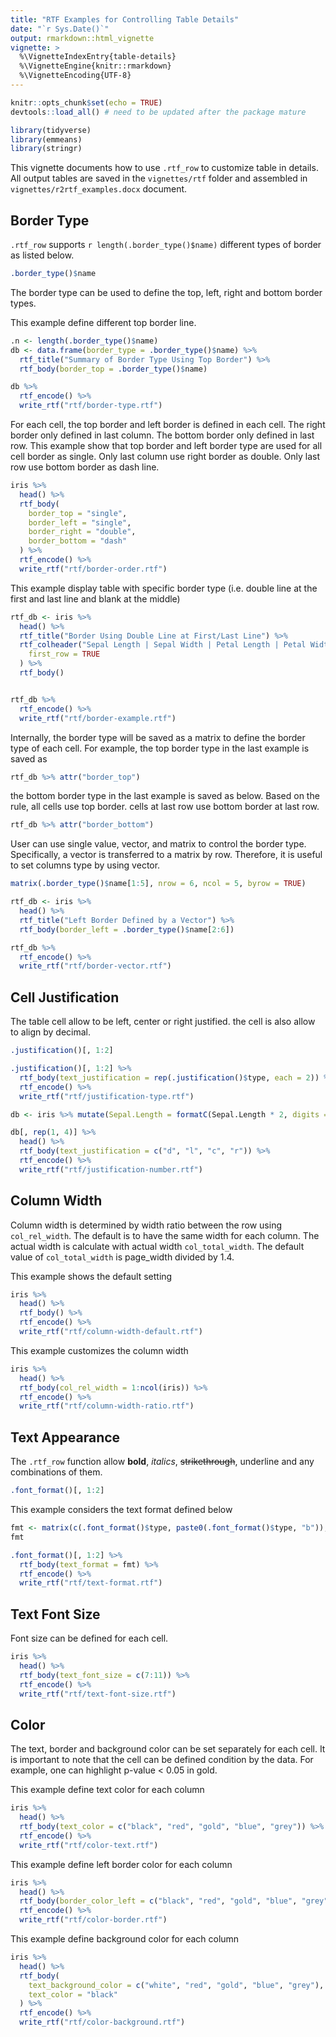 ```yaml
---
title: "RTF Examples for Controlling Table Details"
date: "`r Sys.Date()`"
output: rmarkdown::html_vignette
vignette: >
  %\VignetteIndexEntry{table-details}
  %\VignetteEngine{knitr::rmarkdown}
  %\VignetteEncoding{UTF-8}
---
```


```r
knitr::opts_chunk$set(echo = TRUE)
devtools::load_all() # need to be updated after the package mature

library(tidyverse)
library(emmeans)
library(stringr)

```


This vignette documents how to use `.rtf_row` to customize table in details. All output tables are saved in the `vignettes/rtf` folder and assembled in `vignettes/r2rtf_examples.docx` document. 


## Border Type

`.rtf_row` supports `r length(.border_type()$name)` different types of border as listed below. 

```r
.border_type()$name
```

The border type can be used to define the top, left, right and bottom border types. 

This example define different top border line. 
```r
.n <- length(.border_type()$name)
db <- data.frame(border_type = .border_type()$name) %>%
  rtf_title("Summary of Border Type Using Top Border") %>%
  rtf_body(border_top = .border_type()$name)

db %>%
  rtf_encode() %>%
  write_rtf("rtf/border-type.rtf")
```


For each cell, the top border and left border is defined in each cell. The right border only defined in last column. 
The bottom border only defined in last row. This example show that top border and left border type are used for all 
cell border as single. Only last column use right border as double. Only last row use bottom border as dash line. 

```r
iris %>%
  head() %>%
  rtf_body(
    border_top = "single",
    border_left = "single",
    border_right = "double",
    border_bottom = "dash"
  ) %>%
  rtf_encode() %>%
  write_rtf("rtf/border-order.rtf")
```

This example display table with specific border type (i.e. double line at the first and last line and blank at the middle)
```r
rtf_db <- iris %>%
  head() %>%
  rtf_title("Border Using Double Line at First/Last Line") %>%
  rtf_colheader("Sepal Length | Sepal Width | Petal Length | Petal Width | Species",
    first_row = TRUE
  ) %>%
  rtf_body()


rtf_db %>%
  rtf_encode() %>%
  write_rtf("rtf/border-example.rtf")
```

Internally, the border type will be saved as a matrix to define the border type of each cell. For example, the top border type in the last example is saved as

```r
rtf_db %>% attr("border_top")
```

the bottom border type in the last example is saved as below. Based on the rule, all cells use top border. cells at last row use bottom border at last row. 
```r
rtf_db %>% attr("border_bottom")
```

User can use single value, vector, and matrix to control the border type. Specifically, a vector is transferred to a matrix by row. Therefore, it is useful to set columns type by using vector. 

```r
matrix(.border_type()$name[1:5], nrow = 6, ncol = 5, byrow = TRUE)
```

```r
rtf_db <- iris %>%
  head() %>%
  rtf_title("Left Border Defined by a Vector") %>%
  rtf_body(border_left = .border_type()$name[2:6])

rtf_db %>%
  rtf_encode() %>%
  write_rtf("rtf/border-vector.rtf")
```


## Cell Justification

The table cell allow to be left, center or right justified. the cell is also allow to align by decimal. 
```r
.justification()[, 1:2]
```

```r
.justification()[, 1:2] %>%
  rtf_body(text_justification = rep(.justification()$type, each = 2)) %>%
  rtf_encode() %>%
  write_rtf("rtf/justification-type.rtf")
```


```r
db <- iris %>% mutate(Sepal.Length = formatC(Sepal.Length * 2, digits = 1, format = "f"))

db[, rep(1, 4)] %>%
  head() %>%
  rtf_body(text_justification = c("d", "l", "c", "r")) %>%
  rtf_encode() %>%
  write_rtf("rtf/justification-number.rtf")
```


## Column Width 

Column width is determined by width ratio between the row using `col_rel_width`. The default is to have the same width for each column. The actual width is calculate with actual width `col_total_width`. The default value of `col_total_width` is page_width divided by 1.4. 

This example shows the default setting
```r
iris %>%
  head() %>%
  rtf_body() %>%
  rtf_encode() %>%
  write_rtf("rtf/column-width-default.rtf")
```

This example customizes the column width
```r
iris %>%
  head() %>%
  rtf_body(col_rel_width = 1:ncol(iris)) %>%
  rtf_encode() %>%
  write_rtf("rtf/column-width-ratio.rtf")
```


## Text Appearance 

The `.rtf_row` function allow **bold**, *italics*, ~~strikethrough~~, underline and any combinations of them. 

```r
.font_format()[, 1:2]
```

This example considers the text format defined below

```r
fmt <- matrix(c(.font_format()$type, paste0(.font_format()$type, "b")), ncol = 2)
fmt
```


```r
.font_format()[, 1:2] %>%
  rtf_body(text_format = fmt) %>%
  rtf_encode() %>%
  write_rtf("rtf/text-format.rtf")
```

## Text Font Size

Font size can be defined for each cell. 

```r
iris %>%
  head() %>%
  rtf_body(text_font_size = c(7:11)) %>%
  rtf_encode() %>%
  write_rtf("rtf/text-font-size.rtf")
```

## Color

The text, border and background color can be set separately for each cell. It is important to note that the cell can be defined condition by the data. For example, one can highlight p-value < 0.05 in gold. 

This example define text color for each column

```r
iris %>%
  head() %>%
  rtf_body(text_color = c("black", "red", "gold", "blue", "grey")) %>%
  rtf_encode() %>%
  write_rtf("rtf/color-text.rtf")
```

This example define left border color for each column

```r
iris %>%
  head() %>%
  rtf_body(border_color_left = c("black", "red", "gold", "blue", "grey")) %>%
  rtf_encode() %>%
  write_rtf("rtf/color-border.rtf")
```

This example define background color for each column

```r
iris %>%
  head() %>%
  rtf_body(
    text_background_color = c("white", "red", "gold", "blue", "grey"),
    text_color = "black"
  ) %>%
  rtf_encode() %>%
  write_rtf("rtf/color-background.rtf")
```



